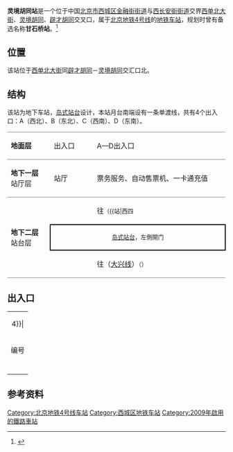 {{NoteTA|G1=Railway}}
{{Infobox station
| name = 灵境胡同
| eng_name = Lingjing Hutong
| linecolour = {{北京地铁颜色|4}}
| image = Platform of Lingjing Hutong Station (20210204181700).jpg
| caption = 灵境胡同站站台
| other_name = 
| country = {{PRC}}
| borough = [[北京市|北京市]][[西城区|西城区]][[金融街街道|金融街街道]]与[[西长安街街道|西长安街街道]]交界
| address = [[西单北大街|西单北大街]]、[[灵境胡同|灵境胡同]]、[[辟才胡同|辟才胡同]]交叉口
| coordinates = {{Coord|39.914654|116.367523|type:railwaystation_region:CN-11_source:GoogleMaps|display=inline,title}}
| elevation = 
| operator = [[京港地铁|北京京港地铁有限公司]]
| lines = {{北京地铁线路名|4|SL}}
| distance = 
| platform = 1座[[岛式站台|岛式站台]]
| tracks = 2条
| bus_routes = 
| bus_stands = 
| connections = 公交站：甘石桥、辟才胡同东口
| structure = 地下车站
| hall = 整体式站厅
| depth = 
| levels = 
| interchange = 
| exits = 3個
| lift = 
| escalator = 
| architect = 
| architectural_style = 
| colour = 米色
| type = 
| status = 运营中
| code = 
| zone = 
| classification = 
| website = 
| built = 
| opened = 2009年9月28日
| former = 甘石桥站
| pass_year = 
| passengers = 
| pass_system = 
| pass_rank = 
| mpassengers = 
| trains = 
| station_hours = 
| hours = 
| first = {{北京地铁线路名|4|S}}
:往{{北京地铁起讫站|4|L}}：05:21
:往{{北京地铁起讫站|大兴|R}}：05:31
| last = {{北京地铁线路名|4|S}}
:往{{北京地铁起讫站|4|L}}：23:35
:往{{北京地铁起讫站|大兴|R}}：23:08
:往{{站|公益西桥}}：23:21
| adjacent = {{Adjacent stations|system=北京地铁|line=4|left=西四|right=西单|note-left=0.869km|note-mid=距离[[安河桥北站|安河桥北]]18.192km|note-right=1.011km}}
| other_services = 
| route_map = {{Routemap|inline=yes|map=
utSTRf\utSTRg~~ ~~{{rmr|Licon=U|{{stl|北京地铁|西四}}}}
utSTR+BSl\utSTR+BSr
utSTR+BSl\utSTR+BSr
utSTR!~utSTRc2\utABZg3
utABZg+1\utSTR!~utSTRc4
utSTRf\utSTRg~~ ~~{{rmr|Licon=D|{{stl|北京地铁|西单}}}}
}}
}}
'''灵境胡同站'''是一个位于中国[[北京市|北京市]][[西城区|西城区]][[金融街街道|金融街街道]]与[[西长安街街道|西长安街街道]]交界[[西单北大街|西单北大街]]、[[灵境胡同|灵境胡同]]、[[辟才胡同|辟才胡同]]交叉口，属于[[北京地铁|北京地铁]][[北京地铁4号线|4号线]]的[[地铁车站|地铁车站]]，规划时曾有备选名称'''甘石桥站'''。<ref>{{cite news|author=刘扬|coauthors=金文|url=http://news.sina.com.cn/c/2005-12-22/10597774624s.shtml|title=地铁四号线7个暂定站名遭反对|publisher=[[北京日报|北京日报]]|date=2005-12-22|accessdate=2016-07-05|archive-date=2017-03-05|archive-url=https://web.archive.org/web/20170305002826/http://news.sina.com.cn/c/2005-12-22/10597774624s.shtml|dead-url=no}}</ref>

== 位置 ==
该站位于[[西单北大街|西单北大街]]同[[辟才胡同|辟才胡同]]－[[灵境胡同|灵境胡同]]交汇口北。

== 结构 ==
{{multiple image|align=right|direction=vertical|width=200
|image1=Lingjing Hutong Station (Line 4) Hall 20181025.jpg|caption1=车站站厅（2018年10月摄）
|image2=Lingjing Hutong Station (Line 4) Platform 20181025.jpg|caption2=站台中央（2018年10月摄）
}}
该站为地下车站，[[岛式站台|岛式站台]]设计，本站月台南端设有一条单渡线，共有4个出入口：A（西北）、B（东北）、C（西南）、D（东南）。
{|cellspacing=0 cellpadding=3
|style="border-top:solid 1px gray;border-bottom:solid 1px gray;" width=100|'''地面层'''
|style="border-top:solid 1px gray;border-bottom:solid 1px gray;" width=100|出入口
|style="border-top:solid 1px gray;border-bottom:solid 1px gray;" width=350|A—D出入口
|-
|style="border-bottom:solid 1px gray;"|'''地下一层'''<br />站厅层
|style="border-bottom:solid 1px gray;"|站厅
|style="border-bottom:solid 1px gray;"|票务服务、自动售票机、一卡通充值
|-
|style="border-bottom:solid 1px gray;" rowspan=3|'''地下二层'''<br />站台层
|{{arrow|L}}
|{{北京地铁线路名|4|c}}往{{站|安河桥北}}<small>（{{站|西四||北京市}}）</small>
|-
|style="border-right:solid 2px black;border-left:solid 2px black;border-top:solid 2px black;border-bottom:solid 2px black;" colspan=2|<center><small>[[岛式站台|岛式站台]]，左側開门</small></center>
|-
|style="border-bottom:solid 1px gray;"|{{arrow|R}}
|style="border-bottom:solid 1px gray;"|{{北京地铁线路名|4|c}}往{{站|天宫院}}（[[北京地铁大兴线|大兴线]]）<small>（{{站|西单}}）</small>
|}

== 出入口 ==
{| class="wikitable"
| colspan="5" align="center" bgcolor={{北京地铁颜色|4}}|
|-
! 编号 
! 指示
! 建议前往的目的地 
! 照片
! 无障碍设施图片
|-
| {{港鐵出口|B}} 
| 西单北大街（东侧） 
| 北京市市政市容管理委员会、西城区西长安街少年宫 
| [[File:Exit_B_of_Lingjing_Hutong_Station_(20210216163054).jpg|150px]]
|{{n/a}}
|-
| {{港鐵出口|C|附=升}} 
| 西单北大街（东侧） 
| 老佛爷百货、西单商场 
| [[File:Exit_C_of_Lingjing_Hutong_Station_(20210216162918).jpg|150px]]
|[[File:Exit_C_lift_of_Lingjing_Hutong_Station_(20210216162958).jpg|150px]]
|-
| {{港鐵出口|D}} 
| 西单北大街（西侧） 
| 西单大悦城 
| [[File:Exit_D_of_Lingjing_Hutong_Station_(20170303173426).jpg|150px]]
|{{n/a}}
|-
| bgcolor="#EEEEEE" colspan=5 | {{港鐵出口|註=升}}
|}

== 参考资料 ==
{{commonscat|Lingjing Hutong Station}}
{{reflist}}

{{北京地铁4号线}}

[[Category:北京地铁4号线车站|Category:北京地铁4号线车站]]
[[Category:西城区地铁车站|Category:西城区地铁车站]]
[[Category:2009年啟用的鐵路車站|Category:2009年啟用的鐵路車站]]